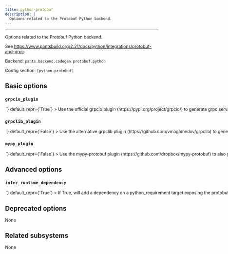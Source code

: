 ```yaml
---
title: python-protobuf
description: |
  Options related to the Protobuf Python backend.
---
```



---

Options related to the Protobuf Python backend.

See https://www.pantsbuild.org/2.21/docs/python/integrations/protobuf-and-grpc.

Backend: <span className="color--primary">`pants.backend.codegen.protobuf.python`</span>

Config section: <span className="color--primary">`[python-protobuf]`</span>

<span className={styles.options}>

## Basic options

### `grpcio_plugin`

<Option
  cli_repr={`--[no-]python-protobuf-grpcio-plugin`}
  env_repr='PANTS_PYTHON_PROTOBUF_GRPCIO_PLUGIN'
  toml_repr={`[python-protobuf]
grpcio_plugin = <bool>`}
  default_repr={`True`}
>

Use the official `grpcio` plugin (https://pypi.org/project/grpcio/) to generate grpc service stubs.

</Option>

### `grpclib_plugin`

<Option
  cli_repr={`--[no-]python-protobuf-grpclib-plugin`}
  env_repr='PANTS_PYTHON_PROTOBUF_GRPCLIB_PLUGIN'
  toml_repr={`[python-protobuf]
grpclib_plugin = <bool>`}
  default_repr={`False`}
>

Use the alternative `grpclib` plugin (https://github.com/vmagamedov/grpclib) to generate grpc service stubs.

</Option>

### `mypy_plugin`

<Option
  cli_repr={`--[no-]python-protobuf-mypy-plugin`}
  env_repr='PANTS_PYTHON_PROTOBUF_MYPY_PLUGIN'
  toml_repr={`[python-protobuf]
mypy_plugin = <bool>`}
  default_repr={`False`}
>

Use the `mypy-protobuf` plugin (https://github.com/dropbox/mypy-protobuf) to also generate `.pyi` type stubs.

</Option>

## Advanced options

### `infer_runtime_dependency`

<Option
  cli_repr={`--[no-]python-protobuf-infer-runtime-dependency`}
  env_repr='PANTS_PYTHON_PROTOBUF_INFER_RUNTIME_DEPENDENCY'
  toml_repr={`[python-protobuf]
infer_runtime_dependency = <bool>`}
  default_repr={`True`}
>

If True, will add a dependency on a `python_requirement` target exposing the `protobuf` module (usually from the `protobuf` requirement). If the `protobuf_source` target sets `grpc=True`, will also add a dependency on the `python_requirement` target exposing the `grpcio` module.

If `[python].enable_resolves` is set, Pants will only infer dependencies on `python_requirement` targets that use the same resolve as the particular `protobuf_source` / `protobuf_sources` target uses, which is set via its `python_resolve` field.

Unless this option is disabled, Pants will error if no relevant target is found or if more than one is found which causes ambiguity.

</Option>

## Deprecated options

None

## Related subsystems

None

</span>
